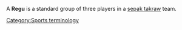 A '''Regu''' is a standard group of three players in a [[sepak takraw]] team.

{{sport-stub}}
[[Category:Sports terminology]]